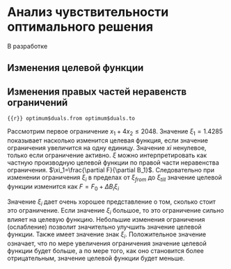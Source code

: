 # Анализ чувствительности оптимального решения {#sec-linear-sensetivity}

::: {.callout-important title="Состояние разработки"}
В разработке
:::

## Изменения целевой функции {#sec-linear-sensetivity-objective}

## Изменения правых частей неравенств ограничений {#sec-linear-sensetivity-constraint}


```{{r}}
optimum$duals.from
optimum$duals.to
```


Рассмотрим первое ограничение $x_1+4x_2\leq2048$. Значение $\xi_1=1.4285$ показывает насколько изменится целевая функция, если значение ограничения увеличится на одну единицу. Значение $xi$ ненулевое, только если ограничение активно. $\xi$ можно интерпретировать как частную производную целевой функции по правой части неравенства ограничения. $\xi_1=\frac{\partial F}{\partial B_1}$. Следовательно при изменении ограничения $\xi_i$ в пределах от $\xi_{from}$ до $\xi_{till}$ значение целевой функции изменится как $F=F_0+\Delta B_i \xi_i$

Значение $\xi_i$ дает очень хорошее представление о том, сколько стоит это ограничение. Если значение $\xi_i$ большое, то это ограничение сильно влияет на целевую функцию. Небольшие изменения ограничения (ослабление) позволит значительно улучшить значение целевой функции. Также имеет значение знак $\xi_i$. Положительное значение означает, что по мере увеличения ограничения значение целевой функции будет больше, а по мере того, как оно становится более отрицательным, значение целевой функции будет меньше.

